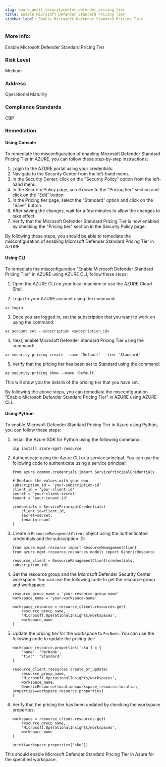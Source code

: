 ```yaml
---
slug: azure_audit_securitycenter_defender_pricing_tier
title: Enable Microsoft Defender Standard Pricing Tier
sidebar_label: Enable Microsoft Defender Standard Pricing Tier
---
```


### More Info:

Enable Microsoft Defender Standard Pricing Tier

### Risk Level

Medium

### Address

Operational Maturity

### Compliance Standards

CBP
### Remediation

#### Using Console

To remediate the misconfiguration of enabling Microsoft Defender Standard Pricing Tier in AZURE, you can follow these step-by-step instructions:

1. Login to the AZURE portal using your credentials.
2. Navigate to the Security Center from the left-hand menu.
3. In the Security Center, click on the "Security Policy" option from the left-hand menu.
4. In the Security Policy page, scroll down to the "Pricing tier" section and click on the "Edit" button.
5. In the Pricing tier page, select the "Standard" option and click on the "Save" button.
6. After saving the changes, wait for a few minutes to allow the changes to take effect.
7. Verify that the Microsoft Defender Standard Pricing Tier is now enabled by checking the "Pricing tier" section in the Security Policy page.

By following these steps, you should be able to remediate the misconfiguration of enabling Microsoft Defender Standard Pricing Tier in AZURE.

#### Using CLI

To remediate the misconfiguration "Enable Microsoft Defender Standard Pricing Tier" in AZURE using AZURE CLI, follow these steps:

1. Open the AZURE CLI on your local machine or use the AZURE Cloud Shell.

2. Login to your AZURE account using the command:

```
az login
```

3. Once you are logged in, set the subscription that you want to work on using the command:

```
az account set --subscription <subscription_id>
```

4. Next, enable Microsoft Defender Standard Pricing Tier using the command:

```
az security pricing create --name 'Default' --tier 'Standard'
```

5. Verify that the pricing tier has been set to Standard using the command:

```
az security pricing show --name 'Default'
```

This will show you the details of the pricing tier that you have set.

By following the above steps, you can remediate the misconfiguration "Enable Microsoft Defender Standard Pricing Tier" in AZURE using AZURE CLI.

#### Using Python

To enable Microsoft Defender Standard Pricing Tier in Azure using Python, you can follow these steps:

1. Install the Azure SDK for Python using the following command:

   ```
   pip install azure-mgmt-resource
   ```

2. Authenticate using the Azure CLI or a service principal. You can use the following code to authenticate using a service principal:

   ```
   from azure.common.credentials import ServicePrincipalCredentials

   # Replace the values with your own
   subscription_id = 'your-subscription-id'
   client_id = 'your-client-id'
   secret = 'your-client-secret'
   tenant = 'your-tenant-id'

   credentials = ServicePrincipalCredentials(
       client_id=client_id,
       secret=secret,
       tenant=tenant
   )
   ```

3. Create a `ResourceManagementClient` object using the authenticated credentials and the subscription ID:

   ```
   from azure.mgmt.resource import ResourceManagementClient
   from azure.mgmt.resource.resources.models import GenericResource

   resource_client = ResourceManagementClient(credentials, subscription_id)
   ```

4. Get the resource group and the Microsoft Defender Security Center workspace. You can use the following code to get the resource group and workspace:

   ```
   resource_group_name = 'your-resource-group-name'
   workspace_name = 'your-workspace-name'

   workspace_resource = resource_client.resources.get(
       resource_group_name,
       'Microsoft.OperationalInsights/workspaces',
       workspace_name
   )
   ```

5. Update the pricing tier for the workspace to `PerNode`. You can use the following code to update the pricing tier:

   ```
   workspace_resource.properties['sku'] = {
       'name': 'PerNode',
       'tier': 'Standard'
   }

   resource_client.resources.create_or_update(
       resource_group_name,
       'Microsoft.OperationalInsights/workspaces',
       workspace_name,
       GenericResource(location=workspace_resource.location, properties=workspace_resource.properties)
   )
   ```

6. Verify that the pricing tier has been updated by checking the workspace properties:

   ```
   workspace = resource_client.resources.get(
       resource_group_name,
       'Microsoft.OperationalInsights/workspaces',
       workspace_name
   )

   print(workspace.properties['sku'])
   ```

This should enable Microsoft Defender Standard Pricing Tier in Azure for the specified workspace.



